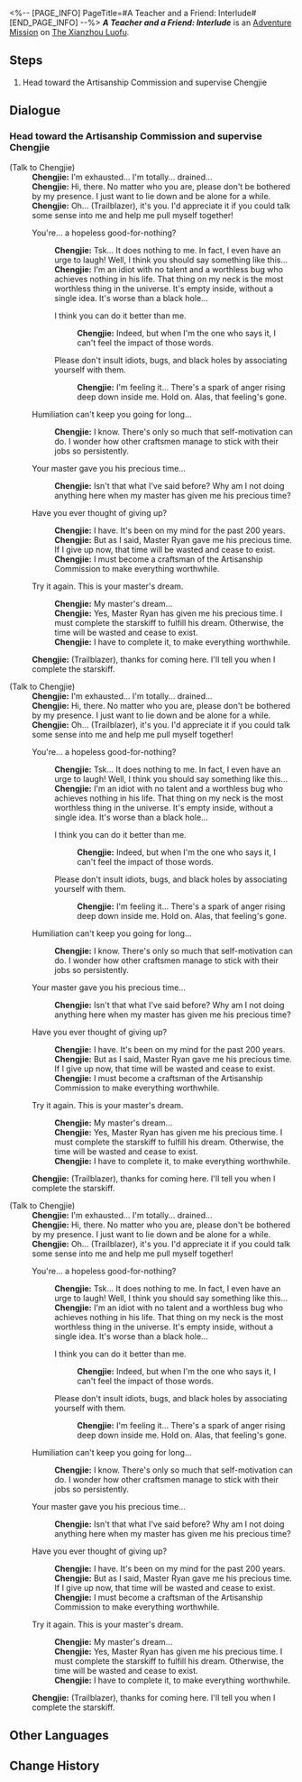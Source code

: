 <%-- [PAGE_INFO]
PageTitle=#A Teacher and a Friend: Interlude#
[END_PAGE_INFO] --%>
{{Stub|Dialogue.}}
{{Mission Infobox
|id            = 2020404
|title         = 
|image         = <!--Mission A Teacher and a Friend Interlude.png-->
|type          = Adventure
|event_name    = 
|chapter       = 
|requirements  = Complete [[Adventure Mission]] ''[[A Teacher and a Friend: Interlude]]'' and wait for the next Daily [[Reset]]
|summary       = <!--official mission summary from Fate's Atlas-->
|characters    = Chengjie; Trailblazer
|startLocation = [[The Xianzhou Luofu]] - [[Artisanship Commission]]
|world         = The Xianzhou Luofu
|area          = Artisanship Commission
|prev          = 
|next          = 
|rewards       = Credit*10,000
}}
'''''A Teacher and a Friend: Interlude''''' is an [[Adventure Mission]] on [[The Xianzhou Luofu]].

==Steps==
# Head toward the Artisanship Commission and supervise Chengjie

<!--
==Gameplay Notes==

--><!--
==Trial Character==

-->
==Dialogue==
{{Stub Dialogue}}
{{Dialogue End}}

===Head toward the Artisanship Commission and supervise Chengjie{{subst:void|<!--202040402-->}}===
{{Mission Description|type=adventure|location=Artisanship Commission|update|Chengjie decides to complete Master Ryan's design and hopes you can accompany him while he works. You don't know if supervision like this can yield any result, but go ahead and do it anyway.<br />When someone requires supervision before they have the confidence to complete a task, that says a lot about that supervisee.}}
{{Dialogue Start}}

;(Talk to Chengjie)
:'''Chengjie:''' I'm exhausted... I'm totally... drained...
:'''Chengjie:''' Hi, there. No matter who you are, please don't be bothered by my presence. I just want to lie down and be alone for a while.
:'''Chengjie:''' Oh... (Trailblazer), it's you. I'd appreciate it if you could talk some sense into me and help me pull myself together!
:{{DIcon|Arrow}} You're... a hopeless good-for-nothing?
::'''Chengjie:''' Tsk... It does nothing to me. In fact, I even have an urge to laugh! Well, I think you should say something like this...
::'''Chengjie:''' I'm an idiot with no talent and a worthless bug who achieves nothing in his life. That thing on my neck is the most worthless thing in the universe. It's empty inside, without a single idea. It's worse than a black hole...
::{{DIcon|Arrow}} I think you can do it better than me.
:::'''Chengjie:''' Indeed, but when I'm the one who says it, I can't feel the impact of those words.
::{{DIcon|Arrow}} Please don't insult idiots, bugs, and black holes by associating yourself with them.
:::'''Chengjie:''' I'm feeling it... There's a spark of anger rising deep down inside me. Hold on. Alas, that feeling's gone.
:{{DIcon|Arrow}} Humiliation can't keep you going for long...
::'''Chengjie:''' I know. There's only so much that self-motivation can do. I wonder how other craftsmen manage to stick with their jobs so persistently.
:{{DIcon|Arrow}} Your master gave you his precious time...
::'''Chengjie:''' Isn't that what I've said before? Why am I not doing anything here when my master has given me his precious time?
:{{DIcon|Arrow}} Have you ever thought of giving up?
::'''Chengjie:''' I have. It's been on my mind for the past 200 years.
::'''Chengjie:''' But as I said, Master Ryan gave me his precious time. If I give up now, that time will be wasted and cease to exist.
::'''Chengjie:''' I must become a craftsman of the Artisanship Commission to make everything worthwhile.
:{{DIcon|Arrow}} Try it again. This is your master's dream.
::'''Chengjie:''' My master's dream...
::'''Chengjie:''' Yes, Master Ryan has given me his precious time. I must complete the starskiff to fulfill his dream. Otherwise, the time will be wasted and cease to exist.
::'''Chengjie:''' I have to complete it, to make everything worthwhile.
:'''Chengjie:''' (Trailblazer), thanks for coming here. I'll tell you when I complete the starskiff.

;(Talk to Chengjie)
:'''Chengjie:''' I'm exhausted... I'm totally... drained...
:'''Chengjie:''' Hi, there. No matter who you are, please don't be bothered by my presence. I just want to lie down and be alone for a while.
:'''Chengjie:''' Oh... (Trailblazer), it's you. I'd appreciate it if you could talk some sense into me and help me pull myself together!
:{{DIcon|Arrow}} You're... a hopeless good-for-nothing?
::'''Chengjie:''' Tsk... It does nothing to me. In fact, I even have an urge to laugh! Well, I think you should say something like this...
::'''Chengjie:''' I'm an idiot with no talent and a worthless bug who achieves nothing in his life. That thing on my neck is the most worthless thing in the universe. It's empty inside, without a single idea. It's worse than a black hole...
::{{DIcon|Arrow}} I think you can do it better than me.
:::'''Chengjie:''' Indeed, but when I'm the one who says it, I can't feel the impact of those words.
::{{DIcon|Arrow}} Please don't insult idiots, bugs, and black holes by associating yourself with them.
:::'''Chengjie:''' I'm feeling it... There's a spark of anger rising deep down inside me. Hold on. Alas, that feeling's gone.
:{{DIcon|Arrow}} Humiliation can't keep you going for long...
::'''Chengjie:''' I know. There's only so much that self-motivation can do. I wonder how other craftsmen manage to stick with their jobs so persistently.
:{{DIcon|Arrow}} Your master gave you his precious time...
::'''Chengjie:''' Isn't that what I've said before? Why am I not doing anything here when my master has given me his precious time?
:{{DIcon|Arrow}} Have you ever thought of giving up?
::'''Chengjie:''' I have. It's been on my mind for the past 200 years.
::'''Chengjie:''' But as I said, Master Ryan gave me his precious time. If I give up now, that time will be wasted and cease to exist.
::'''Chengjie:''' I must become a craftsman of the Artisanship Commission to make everything worthwhile.
:{{DIcon|Arrow}} Try it again. This is your master's dream.
::'''Chengjie:''' My master's dream...
::'''Chengjie:''' Yes, Master Ryan has given me his precious time. I must complete the starskiff to fulfill his dream. Otherwise, the time will be wasted and cease to exist.
::'''Chengjie:''' I have to complete it, to make everything worthwhile.
:'''Chengjie:''' (Trailblazer), thanks for coming here. I'll tell you when I complete the starskiff.

;(Talk to Chengjie)
:'''Chengjie:''' I'm exhausted... I'm totally... drained...
:'''Chengjie:''' Hi, there. No matter who you are, please don't be bothered by my presence. I just want to lie down and be alone for a while.
:'''Chengjie:''' Oh... (Trailblazer), it's you. I'd appreciate it if you could talk some sense into me and help me pull myself together!
:{{DIcon|Arrow}} You're... a hopeless good-for-nothing?
::'''Chengjie:''' Tsk... It does nothing to me. In fact, I even have an urge to laugh! Well, I think you should say something like this...
::'''Chengjie:''' I'm an idiot with no talent and a worthless bug who achieves nothing in his life. That thing on my neck is the most worthless thing in the universe. It's empty inside, without a single idea. It's worse than a black hole...
::{{DIcon|Arrow}} I think you can do it better than me.
:::'''Chengjie:''' Indeed, but when I'm the one who says it, I can't feel the impact of those words.
::{{DIcon|Arrow}} Please don't insult idiots, bugs, and black holes by associating yourself with them.
:::'''Chengjie:''' I'm feeling it... There's a spark of anger rising deep down inside me. Hold on. Alas, that feeling's gone.
:{{DIcon|Arrow}} Humiliation can't keep you going for long...
::'''Chengjie:''' I know. There's only so much that self-motivation can do. I wonder how other craftsmen manage to stick with their jobs so persistently.
:{{DIcon|Arrow}} Your master gave you his precious time...
::'''Chengjie:''' Isn't that what I've said before? Why am I not doing anything here when my master has given me his precious time?
:{{DIcon|Arrow}} Have you ever thought of giving up?
::'''Chengjie:''' I have. It's been on my mind for the past 200 years.
::'''Chengjie:''' But as I said, Master Ryan gave me his precious time. If I give up now, that time will be wasted and cease to exist.
::'''Chengjie:''' I must become a craftsman of the Artisanship Commission to make everything worthwhile.
:{{DIcon|Arrow}} Try it again. This is your master's dream.
::'''Chengjie:''' My master's dream...
::'''Chengjie:''' Yes, Master Ryan has given me his precious time. I must complete the starskiff to fulfill his dream. Otherwise, the time will be wasted and cease to exist.
::'''Chengjie:''' I have to complete it, to make everything worthwhile.
:'''Chengjie:''' (Trailblazer), thanks for coming here. I'll tell you when I complete the starskiff.
{{Dialogue End}}

==Other Languages==
{{Other Languages
|en   = A Teacher and a Friend: Interlude
|zhs  = 亦师亦友•承
|zht  = 亦師亦友•承
|ja   = 師であり、友であり・承
|ko   = 스승이자 벗•계승
|es   = Un maestro y un amigo (continuación I)
|fr   = Professeur et ami&nbsp;: Interlude
|ru   = Учитель и друг: Продолжение I
|th   = เป็นทั้งครูและเพื่อน: ภาคต่อ
|vi   = Vừa Thầy Vừa Bạn-Tiếp
|de   = Ein Lehrer und ein Freund: Fortsetzung I
|id   = Guru dan Teman: Bersambung
|pt   = Um Professor e um Colega: Interlúdio
}}

==Change History==
{{Change History|1.0}}
